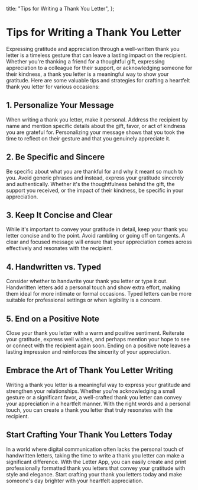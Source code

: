 
  title: "Tips for Writing a Thank You Letter",
};

# Tips for Writing a Thank You Letter

<MdxImage src="/blog/tips-for-writing-a-thank-you-letter.jpg" alt="Tips for Writing a Thank You Letter" width={800} height={700} />

Expressing gratitude and appreciation through a well-written thank you letter is a timeless gesture that can leave a lasting impact on the recipient. Whether you're thanking a friend for a thoughtful gift, expressing appreciation to a colleague for their support, or acknowledging someone for their kindness, a thank you letter is a meaningful way to show your gratitude. Here are some valuable tips and strategies for crafting a heartfelt thank you letter for various occasions:

## 1. Personalize Your Message

When writing a thank you letter, make it personal. Address the recipient by name and mention specific details about the gift, favor, or act of kindness you are grateful for. Personalizing your message shows that you took the time to reflect on their gesture and that you genuinely appreciate it.

## 2. Be Specific and Sincere

Be specific about what you are thankful for and why it meant so much to you. Avoid generic phrases and instead, express your gratitude sincerely and authentically. Whether it's the thoughtfulness behind the gift, the support you received, or the impact of their kindness, be specific in your appreciation.

## 3. Keep It Concise and Clear

While it's important to convey your gratitude in detail, keep your thank you letter concise and to the point. Avoid rambling or going off on tangents. A clear and focused message will ensure that your appreciation comes across effectively and resonates with the recipient.

## 4. Handwritten vs. Typed

Consider whether to handwrite your thank you letter or type it out. Handwritten letters add a personal touch and show extra effort, making them ideal for more intimate or formal occasions. Typed letters can be more suitable for professional settings or when legibility is a concern.

## 5. End on a Positive Note

Close your thank you letter with a warm and positive sentiment. Reiterate your gratitude, express well wishes, and perhaps mention your hope to see or connect with the recipient again soon. Ending on a positive note leaves a lasting impression and reinforces the sincerity of your appreciation.

## Embrace the Art of Thank You Letter Writing

Writing a thank you letter is a meaningful way to express your gratitude and strengthen your relationships. Whether you're acknowledging a small gesture or a significant favor, a well-crafted thank you letter can convey your appreciation in a heartfelt manner. With the right words and a personal touch, you can create a thank you letter that truly resonates with the recipient.

## Start Crafting Your Thank You Letters Today

In a world where digital communication often lacks the personal touch of handwritten letters, taking the time to write a thank you letter can make a significant difference. With the Letter App, you can easily create and print professionally formatted thank you letters that convey your gratitude with style and elegance. Start crafting your thank you letters today and make someone's day brighter with your heartfelt appreciation.
